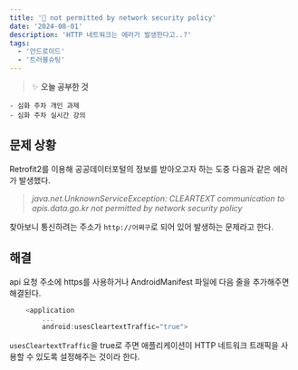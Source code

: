 ```yaml
---
title: '🤔 not permitted by network security policy'
date: '2024-08-01'
description: 'HTTP 네트워크는 에러가 발생한다고..?'
tags:
  - '안드로이드'
  - '트러블슈팅'
---
```


> ✨ **오늘 공부한 것**
>
```
- 심화 주차 개인 과제
- 심화 주차 실시간 강의
```
>

## 문제 상황

Retrofit2를 이용해 공공데이터포털의 정보를 받아오고자 하는 도중 다음과 같은 에러가 발생했다. 

> _java.net.UnknownServiceException: CLEARTEXT communication to apis.data.go.kr not permitted by network security policy_

찾아보니 통신하려는 주소가 `http://어쩌구`로 되어 있어 발생하는 문제라고 한다. 

## 해결

api 요청 주소에 https를 사용하거나 AndroidManifest 파일에 다음 줄을 추가해주면 해결된다. 

```kotlin
    <application
    	...
        android:usesCleartextTraffic="true">
```

`usesCleartextTraffic`을 true로 주면 애플리케이션이 HTTP 네트워크 트래픽을 사용할 수 있도록 설정해주는 것이라 한다. 

